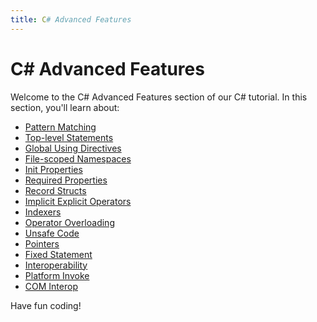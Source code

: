 ```yaml
---
title: C# Advanced Features
---
```


# C# Advanced Features

Welcome to the C# Advanced Features section of our C# tutorial. In this section, you'll learn about:

- [Pattern Matching](./0-c-sharp-pattern-matching.mdx)
- [Top-level Statements](./1-c-sharp-top-level-statements.mdx)
- [Global Using Directives](./2-c-sharp-global-using-directives.mdx)
- [File-scoped Namespaces](./3-c-sharp-file-scoped-namespaces.mdx)
- [Init Properties](./4-c-sharp-init-properties.mdx)
- [Required Properties](./5-c-sharp-required-properties.mdx)
- [Record Structs](./6-c-sharp-record-structs.mdx)
- [Implicit Explicit Operators](./7-c-sharp-implicit-explicit-operators.mdx)
- [Indexers](./8-c-sharp-indexers.mdx)
- [Operator Overloading](./9-c-sharp-operator-overloading.mdx)
- [Unsafe Code](./10-c-sharp-unsafe-code.mdx)
- [Pointers](./11-c-sharp-pointers.mdx)
- [Fixed Statement](./12-c-sharp-fixed-statement.mdx)
- [Interoperability](./13-c-sharp-interoperability.mdx)
- [Platform Invoke](./14-c-sharp-platform-invoke.mdx)
- [COM Interop](./15-c-sharp-com-interop.mdx)

Have fun coding!